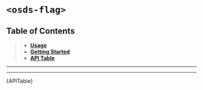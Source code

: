 
<Meta title="UI Components/Flag [atom]/Web Component" />

# `<osds-flag>`

## Table of Contents
> - **[Usage](#usage)**
> - **[Getting Started](#getting-started)**
> - **[API Table](#api-table)**

<hr/>
<Usage />
<hr/>
<div id="api-table"><Description>{APITable}</Description></div>
